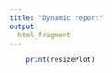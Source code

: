 ```yaml
---
title: "Dynamic report"
output:
  html_fragment
---  
```

```r
    print(resizePlot)
```